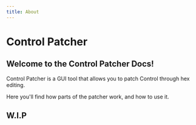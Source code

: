 ```yaml
---
title: About
---
```


# Control Patcher

## Welcome to the Control Patcher Docs!

Control Patcher is a GUI tool that allows you to patch Control through hex editing.

Here you'll find how parts of the patcher work, and how to use it.

## W.I.P
